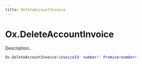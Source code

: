 ```yaml
---
title: DeleteAccountInvoice
---
```


# Ox.DeleteAccountInvoice

Description..

```lua
Ox.DeleteAccountInvoice(invoiceId: number): Promise<number>
```
